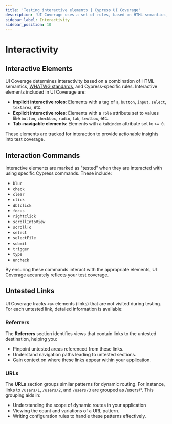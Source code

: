 ```yaml
---
title: 'Testing interactive elements | Cypress UI Coverage'
description: 'UI Coverage uses a set of rules, based on HTML semantics, WHATWG standards, as well as some additional rules defined by Cypress, to determine which elements are interactive.'
sidebar_label: Interactivity
sidebar_position: 10
---
```


# Interactivity

<UICovAddon />

## Interactive Elements

UI Coverage determines interactivity based on a combination of HTML semantics, [WHATWG standards](https://html.spec.whatwg.org/dev/dom.html#interactive-content), and Cypress-specific rules. Interactive elements included in UI Coverage are:

- **Implicit interactive roles**: Elements with a tag of `a`, `button`, `input`, `select`, `textarea`, etc.
- **Explicit interactive roles**: Elements with a `role` attribute set to values like `button`, `checkbox`, `radio`, `tab`, `textbox`, etc.
- **Tab-navigable elements**: Elements with a `tabindex` attribute set to `>= 0`.

These elements are tracked for interaction to provide actionable insights into test coverage.

## Interaction Commands

Interactive elements are marked as "tested" when they are interacted with using specific Cypress commands. These include:

- `blur`
- `check`
- `clear`
- `click`
- `dblclick`
- `focus`
- `rightclick`
- `scrollIntoView`
- `scrollTo`
- `select`
- `selectFile`
- `submit`
- `trigger`
- `type`
- `uncheck`

By ensuring these commands interact with the appropriate elements, UI Coverage accurately reflects your test coverage.

## Untested Links

UI Coverage tracks `<a>` elements (links) that are not visited during testing. For each untested link, detailed information is available:

### Referrers

The **Referrers** section identifies views that contain links to the untested destination, helping you:

- Pinpoint untested areas referenced from these links.
- Understand navigation paths leading to untested sections.
- Gain context on where these links appear within your application.

### URLs

The **URLs** section groups similar patterns for dynamic routing. For instance, links to `/users/1`, `/users/2`, and `/users/3` are grouped as /users/\*. This grouping aids in:

- Understanding the scope of dynamic routes in your application
- Viewing the count and variations of a URL pattern.
- Writing configuration rules to handle these patterns effectively.
